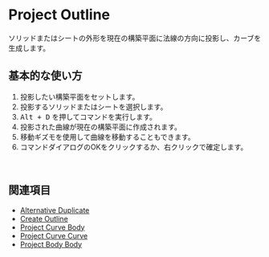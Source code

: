 
# Project Outline

<Reference shortcut="Alt + D" command="Project Outline" button="" />

ソリッドまたはシートの外形を現在の構築平面に法線の方向に投影し、カーブを生成します。

## 基本的な使い方

1. 投影したい構築平面をセットします。
2. 投影するソリッドまたはシートを選択します。
3. <kbd>Alt + D</kbd> を押してコマンドを実行します。
4. 投影された曲線が現在の構築平面に作成されます。
5. 移動ギズモを使用して曲線を移動することもできます。
6. コマンドダイアログのOKをクリックするか、右クリックで確定します。
<br/>
<VideoPlayer fileName="project-outline"/>

## 関連項目
- [Alternative Duplicate](alternative-duplicate)
- [Create Outline](create-outline)
- [Project Curve Body](project-curve-body)
- [Project Curve Curve](project-curve-curve)
- [Project Body Body](project-body-body)
